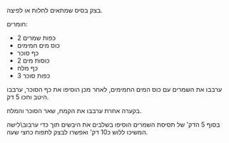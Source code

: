 בצק בסיס שמתאים לחלות או לפיצה.

חומרים:

- 2 כפות שמרים
- כוס מים חמימים
- כף סוכר
- 2 כוסות מים
- כף מלח
- 3 כפות סוכר

ערבבו את השמרים עם כוס המים החמימים, לאחר מכן הוסיפו את כף הסוכר, ערבבו היטב וחכו 5 דק.

בקערה אחרת ערבבו את הקמח, שאר הסוכר והמלח.

בסוף 5 הדק' של תסיסת השמרים הוסיפו בשלבים את היבשים תוך כדי ערבוב\לישה
המשיכו ללוש כ10 דק' ואפשרו לבצק לתפוח כחצי שעה.
